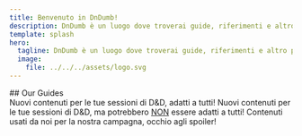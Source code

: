 ```yaml
---
title: Benvenuto in DnDumb!
description: DnDumb è un luogo dove troverai guide, riferimenti e altro per rendere D&D il più stupido possibile!
template: splash
hero:
  tagline: DnDumb è un luogo dove troverai guide, riferimenti e altro per rendere D&D il più stupido possibile!
  image:
    file: ../../../assets/logo.svg
---
```



<GooglyLogo />
## Our Guides

<br />

<CardGrid stagger>
  <ActualLinkCard title="Homebrew" icon="pencil" href="/it/homebrew">
    Nuovi contenuti per le tue sessioni di D&D, adatti a tutti!
  </ActualLinkCard>
  <ActualLinkCard
    title="Homebrew, ma NSFW"
    icon="seti:ignored"
    href={"/it/homebrew-nsfw"}
  >
    Nuovi contenuti per le tue sessioni di D&D, ma potrebbero <u>NON</u> essere
    adatti a tutti!
  </ActualLinkCard>
  <ActualLinkCard
    title="Homebrew, ma per la nostra campagna"
    icon="seti:ignored"
    href={"/it/homebrew-cc"}
  >
    Contenuti usati da noi per la nostra campagna, occhio agli spoiler!
  </ActualLinkCard>
</CardGrid>

<script src="/scripts/actual-link-card.js" />

